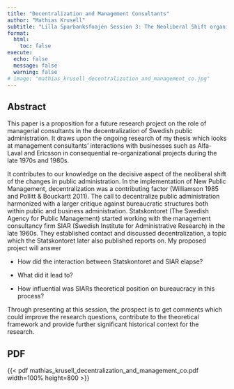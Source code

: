 ---
title: "Decentralization and Management Consultants"
author: "Mathias Krusell"
subtitle: "Lilla Sparbanksfoajén Session 3: The Neoliberal Shift organized by Jonas Ljungberg and Erik Bengtsson"
format:
  html:
    toc: false
execute:
  echo: false
  message: false
  warning: false
# image: "mathias_krusell_decentralization_and_management_co.jpg"
---

## Abstract

This paper is a proposition for a future research project on the role of managerial consultants in the decentralization of Swedish public administration. It draws upon the ongoing research of my thesis which looks at management consultants’ interactions with businesses such as Alfa-Laval and Ericsson in consequential re-organizational projects during the late 1970s and 1980s. 
It contributes to our knowledge on the decisive aspect of the neoliberal shift of the changes in public administration. In the implementation of New Public Management, decentralization was a contributing factor (Williamson 1985 and Pollitt & Bouckartt 2011). The call to decentralize public administration harmonized with a larger critique against bureaucratic structures both within public and business administration. Statskontoret (The Swedish Agency for Public Management) started working with the management consultancy firm SIAR (Swedish Institute for Administrative Research) in the late 1960s. They established contact and discussed decentralization, a topic which the Statskontoret later also published reports on. My proposed project will answer

-	How did the interaction between Statskontoret and SIAR elapse?
-	What did it lead to?
-	How influential was SIARs theoretical position on bureaucracy in this process?

Through presenting at this session, the prospect is to get comments which could improve the research questions, contribute to the theoretical framework and provide further significant historical context for the research.


## PDF

{{< pdf mathias_krusell_decentralization_and_management_co.pdf width=100% height=800 >}}

